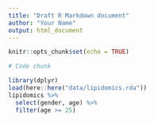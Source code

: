```yaml
---
title: "Draft R Markdown document"
author: "Your Name"
output: html_document
---
```


```r
knitr::opts_chunk$set(echo = TRUE)
```

```r
# Code chunk
```

```r
library(dplyr)
load(here::here("data/lipidomics.rda"))
lipidomics %>%
  select(gender, age) %>%
  filter(age >= 25)
``` 


